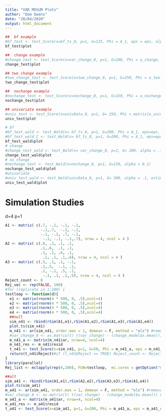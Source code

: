 ```yaml
---
title: "VAR MOSUM Plots"
author: "Dom Owens"
date: "20/04/2020"
output: html_document
---
```


```r
##  bf example
#bf_test <- test_Score(x=bf_ts_0, p=1, G=125, Phi = A_1, eps = eps, alpha = 0.1)
bf_test$plot

##  change example
#change_test <- test_Score(x=var_change_0, p=1, G=200, Phi = a_change, eps = eps_change, alpha = 0.05, "DiagH") 
change_test$plot

## two change example
#two_change_test <- test_Score(x=two_change_0, p=1, G=250, Phi = a_two_change, eps = eps_two_change, alpha = 0.05, "DiagH") 
two_change_test$plot

##  nochange example
#nochange_test <- test_Score(x=nochange_0, p=1, G=150, Phi = a_nochange, eps = eps_nochange, alpha = 0.1, "DiagH") 
nochange_test$plot

## univariate example
#univ_test <- test_Score(x=univData_0, p=1, G= 250, Phi = matrix(a_univ), eps= matrix(eps_univ), alpha=0.1, estim = "DiagC")
univ_test$plot

```

```r
# bf
#bf_test_wald <- test_Wald(x= bf_ts_0, p=1, G=200, Phi = A_1, eps=eps, alpha= .1, estim = "DiagH")
#bf_test_wald_C <- test_Wald(x= bf_ts_0, p=1, G=200, Phi = A_1, eps=eps, alpha= .1, estim = "DiagC")
bf_test_wald$plot
# change
#change_test_wald <- test_Wald(x= var_change_0, p=1, G= 200, alpha = .1, estim = "DiagH")
change_test_wald$plot
# no change
#nochange_test <- test_Wald(x=nochange_0, p=1, G=150, alpha = 0.1) 
nochange_test_wald$plot
#univariate
#univ_test_wald <- test_Wald(univData_0, p=1, G= 300, alpha = .1, estim="DiagH")
univ_test_wald$plot
```


# Simulation Studies

d=4 p=1
```r
A1 <- matrix( c(.7, -.1, -.1, -.1,
                -.1,.7,  -.1, -.1,
                -.1, -.1, .7, -.1,
                 -.1, -.1, -.1,.7), nrow = 4, ncol = 4 ) 
A2 <- matrix( c(.6, .1, .1, .1,
                .1,.6,  .1, .1,
                .1, .1, .6, .1,
                 .1, .1, .1,.6), nrow = 4, ncol = 4 ) 
A3 <- matrix( c(.5, .1, .1, -.1,
                .1,.5,  -.1, .1,
                .1, -.1, .5, .1,
                 -.1, .1, .1,.5), nrow = 4, ncol = 4 ) 
Reject_count <- 0
Rej_vec <- rep(FALSE, 100)
#for (replicate in 1:100) {
testloop <- function(d){
  e1 <- matrix(rnorm(4 * 500, 0, .5),ncol=4)
  e2 <- matrix(rnorm(4 * 500, 0, .5),ncol=4)
  e3 <- matrix(rnorm(4 * 500, 0, .5),ncol=4)
  e4 <- matrix(rnorm(4 * 500, 0, .5),ncol=4)
  ##null
  sim_n41 <- rbind(rSim(A1,e1),rSim(A1,e2),rSim(A1,e3),rSim(A1,e4))
  plot.ts(sim_n41)
  m_n41 <- ar(sim_n41, order.max = 1, demean = F, method = "ols") #remove mean for E[Y]=0
  #var_change_0 <- as.matrix(t( t(var_change) - (change_model$x.mean))) #centre
  m_n41_a <- matrix(m_n41$ar, nrow=4, ncol=4)
  m_n41_res <- m_n41$resid
  t_n41 <- test_Score(x=sim_n41, p=1, G=50, Phi = m_n41_a, eps = m_n41_res, alpha = 0.05, "DiagH")
  return(t_n41$Reject)#if (t_n41$Reject == TRUE) Reject_count <- Reject_count +1
}
library(parallel)
Rej_list <- mclapply(rep(4,100), FUN=testloop,  mc.cores = getOption("mc.cores", 4L))

##alt
sim_a41 <- rbind(rSim(A1,e1),rSim(A2,e2),rSim(A3,e3),rSim(A1,e4))
plot.ts(sim_a41)
m_a41 <- ar(sim_a41, order.max = 1, demean = F, method = "ols") #remove mean for E[Y]=0
#var_change_0 <- as.matrix(t( t(var_change) - (change_model$x.mean))) #centre
m_a41_a <- matrix(m_a41$ar, nrow=4, ncol=4)
m_a41_res <- m_a41$resid
t_a41 <- test_Score(x=sim_a41, p=1, G=200, Phi = m_a41_a, eps = m_a41_res, alpha = 0.05, "DiagH") 
```

